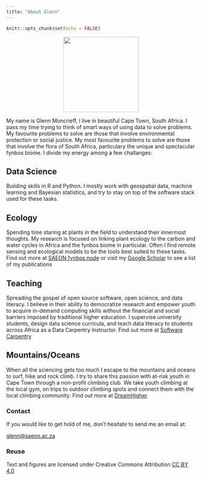```yaml
---
title: "About Glenn"
---
```


```r
knitr::opts_chunk$set(echo = FALSE)
```

<style>
.aligncenter {
    text-align: center;
}
</style>
<p class="aligncenter">
<img src="avatar_small.png" style="width:200px">
</p>

My name is Glenn Moncrieff, I live in beautiful Cape Town, South Africa. I pass my time trying to think of smart ways of using data to solve problems. My favourite problems to solve are those that involve environmental protection or social justice. My most favourite problems to solve are those that involve the flora of South Africa, particulary the unique and spectacular fynbos biome.  I divide my energy among a few challanges:

## Data Science  
  
Building skills in R and Python. I mostly work with geospatial data, machine learning and Bayesian statistics, and try to stay on top of the software stack used for these tasks.

## Ecology  
  
Spending time staring at plants in the field to understand their innermost thoughts. My research is focused on linking plant ecology to the carbon and water cycles in Africa and the fynbos biome in particular. Often I find remote sensing and ecological models to be the tools best suited to these tasks. Find out more at [SAEON fynbos node](https://fynbos.saeon.ac.za/) or visit my [Google Scholar](https://scholar.google.co.za/citations?user=_FFdaCUAAAAJ&hl=en&authuser=1) to see a list of my publications

## Teaching  
  
Spreading the gospel of open source software, open science, and data literacy. I believe in their ability to democratize research and empower youth to acquire in-demand computing skills without the financial and social barriers imposed by traditional higher education. I supervise university students, design data science curricula, and teach data literacy to students across Africa as a Data Carpentry Instructor. Find out more at [Software Carpentry](https://carpentries.org/)

## Mountains/Oceans  
  
When all the sciencing gets too much I escape to the mountains and oceans to surf, hike and rock climb. I try to share this passion with at-risk youth in Cape Town through a non-profit climbing club. We take youth climbing at the local gym, on trips to outdoor climbing spots and connect them with the local climbing community. Find out more at [DreamHigher](http://www.dreamhigher.co.za)  
   
 
### Contact
If you would like to get hold of me, don't hesitate to send me an email at:  
  
<glenn@saeon.ac.za>


<div class="appendix-bottom">
<h3 id="reuse">Reuse</h3>
<p>Text and figures are licensed under Creative Commons Attribution <a rel="license" href="https://creativecommons.org/licenses/by/4.0/">CC BY 4.0</a>
</p>
</div>
